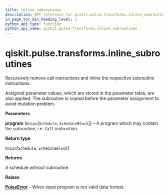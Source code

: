 ```yaml
---
title: inline_subroutines
description: API reference for qiskit.pulse.transforms.inline_subroutines
in_page_toc_min_heading_level: 1
python_api_type: function
python_api_name: qiskit.pulse.transforms.inline_subroutines
---
```


# qiskit.pulse.transforms.inline\_subroutines

<Function id="qiskit.pulse.transforms.inline_subroutines" github="https://github.com/qiskit/qiskit/tree/stable/0.20/qiskit/pulse/transforms/canonicalization.py" signature="inline_subroutines(program)">
  Recursively remove call instructions and inline the respective subroutine instructions.

  Assigned parameter values, which are stored in the parameter table, are also applied. The subroutine is copied before the parameter assignment to avoid mutation problem.

  **Parameters**

  **program** (`Union`\[`Schedule`, `ScheduleBlock`]) – A program which may contain the subroutine, i.e. `Call` instruction.

  **Return type**

  `Union`\[`Schedule`, `ScheduleBlock`]

  **Returns**

  A schedule without subroutine.

  **Raises**

  [**PulseError**](pulse#qiskit.pulse.PulseError "qiskit.pulse.PulseError") – When input program is not valid data format.
</Function>


